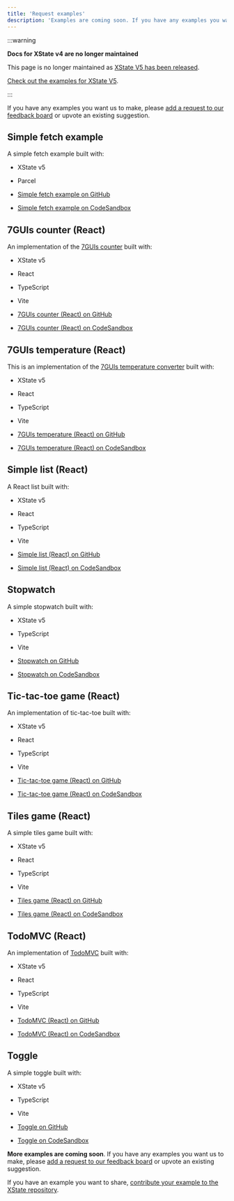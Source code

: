 ```yaml
---
title: 'Request examples'
description: 'Examples are coming soon. If you have any examples you want us to make, please add a request or upvote an existing suggestion.'
---
```


:::warning

**Docs for XState v4 are no longer maintained** 

This page is no longer maintained as [XState V5 has been released](/blog/2023-12-01-xstate-v5).

[Check out the examples for XState V5](/docs/examples).

:::

If you have any examples you want us to make, please [add a request to our feedback board](https://feedback.stately.ai/examples) or upvote an existing suggestion.

## Simple fetch example

A simple fetch example built with:

- XState v5
- Parcel

- [Simple fetch example on GitHub](https://github.com/statelyai/xstate/tree/main/examples/fetch)
- [Simple fetch example on CodeSandbox](https://codesandbox.io/p/sandbox/github/statelyai/xstate/tree/main/examples/fetch)

## 7GUIs counter (React)

An implementation of the [7GUIs counter](https://eugenkiss.github.io/7guis/tasks/#counter) built with:

- XState v5
- React
- TypeScript
- Vite

- [7GUIs counter (React) on GitHub](https://github.com/statelyai/xstate/tree/main/examples/7guis-counter-react)
- [7GUIs counter (React) on CodeSandbox](https://codesandbox.io/p/sandbox/github/statelyai/xstate/tree/main/examples/react-7guis-counter)

## 7GUIs temperature (React)

This is an implementation of the [7GUIs temperature converter](https://eugenkiss.github.io/7guis/tasks#temp) built with:

- XState v5
- React
- TypeScript
- Vite

- [7GUIs temperature (React) on GitHub](https://github.com/statelyai/xstate/tree/main/examples/7guis-temperature-react)
- [7GUIs temperature (React) on CodeSandbox](https://codesandbox.io/p/sandbox/github/statelyai/xstate/tree/main/examples/react-7guis-temperature)

## Simple list (React)

A React list built with:

- XState v5
- React
- TypeScript
- Vite

- [Simple list (React) on GitHub](https://github.com/statelyai/xstate/tree/main/examples/friends-list-react)
- [Simple list (React) on CodeSandbox](https://codesandbox.io/p/sandbox/github/statelyai/xstate/tree/main/examples/react-list)

## Stopwatch

A simple stopwatch built with:

- XState v5
- TypeScript
- Vite

- [Stopwatch on GitHub](https://github.com/statelyai/xstate/tree/main/examples/stopwatch)
- [Stopwatch on CodeSandbox](https://codesandbox.io/p/sandbox/github/statelyai/xstate/tree/main/examples/stopwatch)

## Tic-tac-toe game (React)

An implementation of tic-tac-toe built with:

- XState v5
- React
- TypeScript
- Vite

- [Tic-tac-toe game (React) on GitHub](https://github.com/statelyai/xstate/tree/main/examples/tic-tac-toe-react)
- [Tic-tac-toe game (React) on CodeSandbox](https://codesandbox.io/p/sandbox/github/statelyai/xstate/tree/main/examples/react-tic-tac-toe)

## Tiles game (React)

A simple tiles game built with:

- XState v5
- React
- TypeScript
- Vite

- [Tiles game (React) on GitHub](https://github.com/statelyai/xstate/tree/main/examples/tiles)
- [Tiles game (React) on CodeSandbox](https://codesandbox.io/p/sandbox/github/statelyai/xstate/tree/main/examples/tiles)

## TodoMVC (React)

An implementation of [TodoMVC](https://todomvc.com/) built with:

- XState v5
- React
- TypeScript
- Vite

- [TodoMVC (React) on GitHub](https://github.com/statelyai/xstate/tree/main/examples/todomvc-react)
- [TodoMVC (React) on CodeSandbox](https://codesandbox.io/p/sandbox/github/statelyai/xstate/tree/main/examples/todomvc-react)

## Toggle

A simple toggle built with:

- XState v5
- TypeScript
- Vite

- [Toggle on GitHub](https://github.com/statelyai/xstate/tree/main/examples/toggle)
- [Toggle on CodeSandbox](https://codesandbox.io/p/sandbox/github/statelyai/xstate/tree/main/examples/toggle)

**More examples are coming soon**. If you have any examples you want us to make, please [add a request to our feedback board](https://feedback.stately.ai/examples) or upvote an existing suggestion.

If you have an example you want to share, [contribute your example to the XState repository](https://github.com/statelyai/xstate/tree/main/examples#contributing-an-example).
